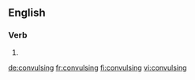 ==English==

===Verb===
{{head|en}}

# {{present participle of|convulse|lang=en}}

[[de:convulsing]]
[[fr:convulsing]]
[[fi:convulsing]]
[[vi:convulsing]]